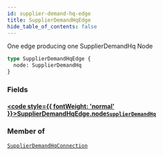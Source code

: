 ```yaml
---
id: supplier-demand-hq-edge
title: SupplierDemandHqEdge
hide_table_of_contents: false
---
```








One edge producing one SupplierDemandHq Node

```graphql
type SupplierDemandHqEdge {
  node: SupplierDemandHq
}
```


### Fields

#### [<code style={{ fontWeight: 'normal' }}>SupplierDemandHqEdge.<b>node</b></code>](#)<Bullet />[`SupplierDemandHq`](/supply/api/graphql-admin/reference/objects/supplier-demand-hq) <Badge class="secondary" text="object"/>
> 
> 



### Member of

[`SupplierDemandHqConnection`](/supply/api/graphql-admin/reference/objects/supplier-demand-hq-connection)  <Badge class="secondary" text="object"/>



